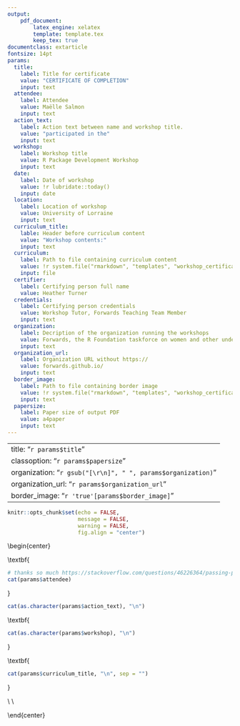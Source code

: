 ```yaml
---
output: 
    pdf_document: 
        latex_engine: xelatex
        template: template.tex
        keep_tex: true
documentclass: extarticle        
fontsize: 14pt
params:
  title: 
    label: Title for certificate
    value: "CERTIFICATE OF COMPLETION"
    input: text
  attendee:
    label: Attendee
    value: Maëlle Salmon
    input: text
  action_text: 
    label: Action text between name and workshop title.
    value: "participated in the"
    input: text
  workshop:
    label: Workshop title
    value: R Package Development Workshop
    input: text
  date: 
    label: Date of workshop
    value: !r lubridate::today() 
    input: date
  location:
    label: Location of workshop
    value: University of Lorraine
    input: text
  curriculum_title:
    lable: Header before curriculum content
    value: "Workshop contents:"
    input: text
  curriculum:
    label: Path to file containing curriculum content
    value: !r system.file("rmarkdown", "templates", "workshop_certificate", "resources", "default_workshop_contents.md", package = "certificate")
    input: file
  certifier:
    label: Certifying person full name
    value: Heather Turner
  credentials:
    label: Certifying person credentials
    value: Workshop Tutor, Forwards Teaching Team Member
    input: text
  organization:
    label: Decription of the organization running the workshops
    value: Forwards, the R Foundation taskforce on women and other under-represented groups
    input: text
  organization_url:
    label: Organization URL without https://
    value: forwards.github.io/
    input: text
  border_image:
    label: Path to file containing border image
    value: !r system.file("rmarkdown", "templates", "workshop_certificate", "resources", "default_workshop_contents.md", package = "certificate")
    input: text
  papersize:
    label: Paper size of output PDF
    value: a4paper
    input: text    
---
```


---
title: "`r params$title`"
classoption: "`r params$papersize`"
organization: "`r gsub("[\r\n]", " ", params$organization)`"
organization_url: "`r params$organization_url`"
border_image: "`r 'true'[params$border_image]`"
---

```r
knitr::opts_chunk$set(echo = FALSE,
                      message = FALSE,
                      warning = FALSE, 
                      fig.align = "center")
```

\begin{center}

\Large \textbf{
```r
# thanks so much https://stackoverflow.com/questions/46226364/passing-parameters-in-rmarkdown-to-the-text-or-headings
cat(params$attendee)
```
}

\vspace{1.3cm}

\normalsize
```r
cat(as.character(params$action_text), "\n")
```

\vspace{0.8cm}

\Large \textbf{
```r
cat(as.character(params$workshop), "\n")
```
}
\normalsize

\large \textbf{
```r
cat(as.character(params$date), ", ", params$location, "\n", sep = "")
```
}

\vspace{0.5cm}

\Large \textbf{
```r
cat(params$curriculum_title, "\n", sep = "")
```
}

\vspace{0.5cm}

\normalsize
\begin{varwidth}{0.8\textwidth}
```r
cat(readLines(params$curriculum), sep = "\n\n")
```

\end{varwidth}

\vfill

\rule[0in]{3in}{1pt}\\
\textbf{`r params$certifier`\\
        `r params$credentials`}\\
\vspace{0.8cm}

\end{center}
